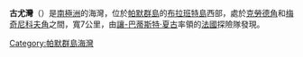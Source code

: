 {{coord|64|5|S|62|35|W|source:GNIS|display=title}}

'''古尤灣'''（{{lang-en|Guyou Bay}}）是[[南極洲|南極洲]]的海灣，位於[[帕默群島|帕默群島]]的[[布拉班特島|布拉班特島]]西部，處於[[克勞德角|克勞德角]]和[[梅奇尼科夫角|梅奇尼科夫角]]之間，寬7公里，由[[讓-巴蒂斯特·夏古|讓-巴蒂斯特·夏古]]率領的[[法國|法國]]探險隊發現。

{{DEFAULTSORT:Guyou Bay}}
[[Category:帕默群島海灣|Category:帕默群島海灣]]


{{PalmerArchipelago-geo-stub}}